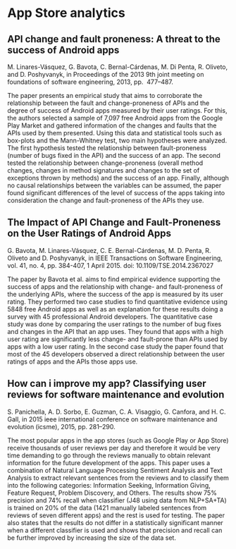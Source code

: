 # App Store analytics

## API change and fault proneness: A threat to the success of Android apps
M. Linares-Vásquez, G. Bavota, C. Bernal-Cárdenas, M. Di Penta, R. Oliveto, and D. Poshyvanyk, in 
Proceedings of the 2013 9th joint meeting on foundations of software engineering, 2013, pp. 
477–487.

The paper presents an empirical study that aims to corroborate the relationship between the fault 
and change-proneness of APIs and the degree of success of Android apps measured by their user 
ratings. For this, the authors selected a sample of 7,097 free Android apps from the Google Play 
Market and gathered information of the changes and faults that the APIs used by them presented. 
Using this data and statistical tools such as box-plots and the Mann-Whitney test, two main 
hypotheses were analyzed. The first hypothesis tested the relationship between fault-proneness 
(number of bugs fixed in the API) and the success of an app. The second tested the relationship 
between change-proneness (overall method changes, changes in method signatures and changes to the 
set of exceptions thrown by methods) and the success of an app. Finally, although no causal 
relationships between the variables can be assumed, the paper found significant differences of the 
level of success of the apps taking into consideration the change and fault-proneness of the APIs 
they use. 

## The Impact of API Change and Fault-Proneness on the User Ratings of Android Apps
G. Bavota, M. Linares-Vásquez, C. E. Bernal-Cárdenas, M. D. Penta, R. Oliveto and D. Poshyvanyk, 
in IEEE Transactions on Software Engineering, vol. 41, no. 4, pp. 384-407, 1 April 2015.
doi: 10.1109/TSE.2014.2367027


The paper by Bavota et al. aims to find empirical evidence supporting the success of apps and the 
relationship with change- and fault-proneness of the underlying APIs, where the success of the app 
is measured by its user rating. They performed two case studies to find quantitative evidence using
5848 free Android apps as well as an explanation for these results doing a survey with 45 
professional Android developers. The quantitative case study was done by comparing the user ratings 
to the number of bug fixes and changes in the API that an app uses. They found that apps with a high
user rating are significantly less change- and fault-prone than APIs used by apps with a low user 
rating. In the second case study the paper found that most of the 45 developers observed a direct 
relationship between the user ratings of apps and the APIs those apps use.

## How can i improve my app? Classifying user reviews for software maintenance and evolution
S. Panichella, A. D. Sorbo, E. Guzman, C. A. Visaggio, G. Canfora, and H. C. Gall, in 2015 ieee 
international conference on software maintenance and evolution (icsme), 2015, pp. 281–290.

The most popular apps in the app stores (such as Google Play or App Store) receive thousands of 
user reviews per day and therefore it would be very time demanding to go through the reviews 
manually to obtain relevant information for the future development of the apps. This paper uses a 
combination of Natural Language Processing Sentiment Analysis and Text Analysis to extract 
relevant sentences from the reviews and to classify them into the following categories: 
Information Seeking, Information Giving, Feature Request, Problem Discovery, and Others. The 
results show 75% precision and 74% recall when classifier (J48 using data from NLP+SA+TA) is 
trained on 20% of the data (1421 manually labeled sentences from reviews of seven different apps) 
and the rest is used for testing. The paper also states that the results do not differ in a 
statistically significant manner when a different classifier is used and shows that precision 
and recall can be further improved by increasing the size of the data set.

